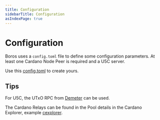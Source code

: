 ```yaml
---
title: Configuration
sidebarTitle: Configuration
asIndexPage: true
---
```


# Configuration

Boros uses a `config.toml` file to define some configuration parameters. At least one Cardano Node Peer is required and a U5C server.

Use this [config.toml](https://github.com/txpipe/boros/blob/main/examples/config.toml) to create yours.

## Tips

For U5C, the UTxO RPC from [Demeter](https://demeter.run/ports/cardano-utxorpc) can be used.

The Cardano Relays can be found in the Pool details in the Cardano Explorer, example [cexplorer](https://cexplorer.io).
